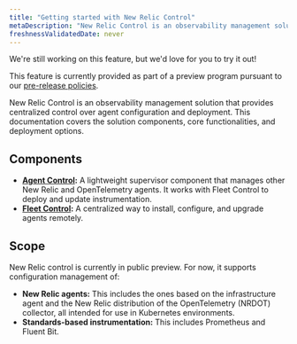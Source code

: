 ```yaml
---
title: "Getting started with New Relic Control"
metaDescription: "New Relic Control is an observability management solution that provides centralized control over agent configuration and deployment. This documentation covers the solution components, core functionalities, and deployment options."
freshnessValidatedDate: never
---
```

<Callout title="preview">
  We're still working on this feature, but we'd love for you to try it out!

  This feature is currently provided as part of a preview program pursuant to our [pre-release policies](/docs/licenses/license-information/referenced-policies/new-relic-pre-release-policy).
</Callout>

New Relic Control is an observability management solution that provides centralized control over agent configuration and deployment. This documentation covers the solution components, core functionalities, and deployment options.

## Components
- **[Agent Control](/docs/new-relic-control/agent-control/overview):** A lightweight supervisor component that manages other New Relic and OpenTelemetry agents. It works with Fleet Control to deploy and update instrumentation.
- **[Fleet Control](/docs/new-relic-control/fleet-control/overview):** A centralized way to install, configure, and upgrade agents remotely. 

## Scope
New Relic control is currently in public preview. For now, it supports configuration management of:
- **New Relic agents:** This includes the ones based on the infrastructure agent and the New Relic distribution of the OpenTelemetry (NRDOT) collector, all intended for use in Kubernetes environments.
- **Standards-based instrumentation:** This includes Prometheus and Fluent Bit.
